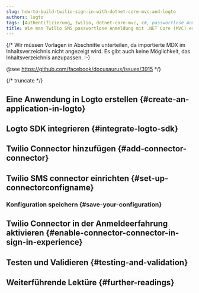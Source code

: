 ```yaml
---
slug: how-to-build-twilio-sign-in-with-dotnet-core-mvc-and-logto
authors: logto
tags: [Authentifizierung, twilio, dotnet-core-mvc, c#, passwortlose Anmeldung, Anmeldung, Login]
title: Wie man Twilio SMS passwortlose Anmeldung mit .NET Core (MVC) erstellt
---
```


{/*
  Wir müssen Vorlagen in Abschnitte unterteilen, da importierte MDX im Inhaltsverzeichnis nicht angezeigt wird.
  Es gibt auch keine Möglichkeit, das Inhaltsverzeichnis anzupassen. :-)

  @see https://github.com/facebook/docusaurus/issues/3915
*/}



{/* truncate */}

<Intro connector={connector} sdk=".NET Core (MVC)" link="https://dotnet.microsoft.com/apps/aspnet/mvc" />

## Eine Anwendung in Logto erstellen \{#create-an-application-in-logto}

<CreateApplication type="Traditionelle Webanwendung" framework=".NET Core (MVC)" />

## Logto SDK integrieren \{#integrate-logto-sdk}

<IntegrateSdk />

## Twilio Connector hinzufügen \{#add-connector-connector}

<AddPasswordlessConnector
  connector={connector}
  connectorType="SMS"
  passwordlessSignUpIdentifier="Phone number"
/>

## Twilio SMS connector einrichten \{#set-up-connectorconfigname}

<ConnectorGuide />

### Konfiguration speichern \{#save-your-configuration}

<SaveYourConfiguration connector={connector} />

## Twilio Connector in der Anmeldeerfahrung aktivieren \{#enable-connector-connector-in-sign-in-experience}

<EnablePasswordlessConnector
  connectorType="SMS"
  passwordlessSignUpIdentifier="Phone number"
/>

## Testen und Validieren \{#testing-and-validation}

<TestingAndValidation connector={connector} sdk=".NET Core (MVC)" />

## Weiterführende Lektüre \{#further-readings}

<FurtherReadings />